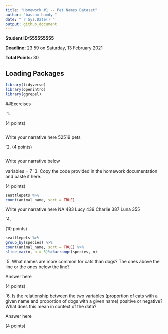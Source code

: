 ```yaml
---
title: "Homework #1 -- Pet Names Dataset"
author: "bassam hamdy "
date: "`r Sys.Date()`"
output: github_document
---
```


**Student ID:555555555**

**Deadline:** 23:59 on Saturday, 13 February 2021

**Total Points:** 30


## Loading Packages

```r

library(tidyverse)
library(openintro)
library(ggrepel)
```


##Exercises
 

`1.


(4 points)
```r
```
Write your narrative here
52519  pets

`2.
(4 points)

```r
```
Write your narrative below

variables = 7
`3. Copy the code provided in the homework documentation and paste it here. 

(4 points)

```r
seattlepets %>%
count(animal_name, sort = TRUE)
```
Write your narrative here
NA   483
Lucy 439
Charlie  387
Luna     355

`4.

(10 points)

```r
seattlepets %>%
group_by(species) %>%
count(animal_name, sort = TRUE) %>%
slice_max(n, n = 5)%>%arrange(species, n)

```

`5.  What names are more common for cats than dogs? The ones above the line or the ones below the line?

Answer here

(4 points)

`6. Is the relationship between the two variables (proportion of cats with a given name and proportion of dogs with a given name) positive or negative? What does this mean in context of the data?

Answer here

(4 points)